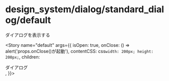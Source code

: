 
<Meta title="design_system/dialog/standard_dialog/default" component={StandardDialog} />

# design_system/dialog/standard_dialog/default

ダイアログを表示する

<Story
  name="default"
  args={{
    isOpen: true,
    onClose: () => alert('props.onClose()が起動'),
    contentCSS: css`
      width: 200px;
      height: 200px;
    `,
    children: <div>ダイアログ</div>,
  }}></Story>

<Source>
  <StandardDialog />
</Source>

<Props story="default" />
